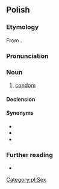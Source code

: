 ==Polish==
{{wp|lang=pl}}

===Etymology===
From {{bor|pl|fr|préservatif}}.

===Pronunciation===
{{pl-p|a=LL-Q809 (pol)-Poemat-prezerwatywa.wav}}

===Noun===
{{pl-noun|f}}

# [[condom]]

====Declension====
{{pl-decl-noun-f}}

====Synonyms====
* {{l|pl|kondom}}
* {{l|pl|guma}}
* {{l|pl|gumka}}

===Further reading===
* {{R:PWN}}

[[Category:pl:Sex]]